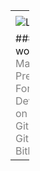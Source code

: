 ---
<!-- .slide: data-autoslide="10000" -->

![LOGO](https://d1z75bzl1vljy2.cloudfront.net/img/gp-logo.png)

#### Get the word out
<br>
<span style="color:gray">Markdown Presentations For Developers</span>
<br>
<span style="color:gray">on</span>
<br>
<span style="color:gray">GitHub, GitLab and Bitbucket</span>

---